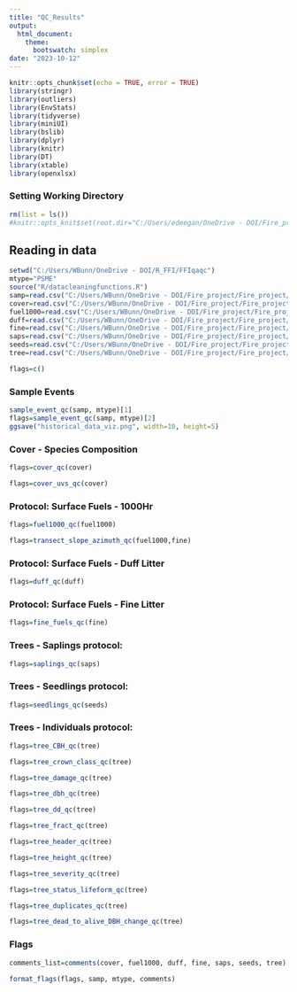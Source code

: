 ```yaml
---
title: "QC_Results"
output: 
  html_document:
    theme:
      bootswatch: simplex
date: "2023-10-12"
---
```


```r
knitr::opts_chunk$set(echo = TRUE, error = TRUE)
library(stringr)
library(outliers)
library(EnvStats)
library(tidyverse)
library(miniUI)
library(bslib)
library(dplyr)
library(knitr)
library(DT)
library(xtable)
library(openxlsx)
```

### Setting Working Directory


```r
rm(list = ls())
#knitr::opts_knit$set(root.dir="C:/Users/edeegan/OneDrive - DOI/Fire_project/Fire_project/tmp")

```

## Reading in data {.tabset}



```r
setwd("C:/Users/WBunn/OneDrive - DOI/R_FFI/FFIqaqc")
mtype="PSME"
source("R/datacleaningfunctions.R")
samp=read.csv("C:/Users/WBunn/OneDrive - DOI/Fire_project/Fire_project/SAGU_data/PSME/SAGU_SampleEventReport.csv")
cover=read.csv("C:/Users/WBunn/OneDrive - DOI/Fire_project/Fire_project/SAGU_data/PSME/PSME_Cover - Species Composition (metric)_XPT.csv", na.strings=c("","NA"))
fuel1000=read.csv("C:/Users/WBunn/OneDrive - DOI/Fire_project/Fire_project/SAGU_data/PSME/PSME_Surface Fuels - 1000Hr_XPT.csv", na.strings=c("","NA"))
duff=read.csv("C:/Users/WBunn/OneDrive - DOI/Fire_project/Fire_project/SAGU_data/PSME/PSME_Surface Fuels - Duff_Litter_XPT.csv", na.strings=c("","NA"))
fine=read.csv("C:/Users/WBunn/OneDrive - DOI/Fire_project/Fire_project/SAGU_data/PSME/PSME_Surface Fuels - Fine_XPT.csv", na.strings=c("","NA"))
saps=read.csv("C:/Users/WBunn/OneDrive - DOI/Fire_project/Fire_project/SAGU_data/PSME/PSME_Trees - Saplings (Diameter Class) (metric)_XPT.csv", na.strings=c("","NA"))
seeds=read.csv("C:/Users/WBunn/OneDrive - DOI/Fire_project/Fire_project/SAGU_data/PSME/PSME_Trees - Seedlings (Height Class) (metric)_XPT.csv")
tree=read.csv("C:/Users/WBunn/OneDrive - DOI/Fire_project/Fire_project/SAGU_data/PSME/PSME_Trees - Individuals (metric)_XPT.csv")

flags=c()
```

### Sample Events 
```r
sample_event_qc(samp, mtype)[1]
flags=sample_event_qc(samp, mtype)[2]
ggsave("historical_data_viz.png", width=10, height=5)


```

### Cover - Species Composition
```r
flags=cover_qc(cover)

flags=cover_uvs_qc(cover)
```

### Protocol: Surface Fuels - 1000Hr 
```r
flags=fuel1000_qc(fuel1000)
```

```r
flags=transect_slope_azimuth_qc(fuel1000,fine)
```

### Protocol: Surface Fuels - Duff Litter
```r
flags=duff_qc(duff)
```

### Protocol: Surface Fuels - Fine Litter 
```r
flags=fine_fuels_qc(fine)
```

### Trees - Saplings protocol: 
```r
flags=saplings_qc(saps)
```

### Trees - Seedlings protocol: 

```r
flags=seedlings_qc(seeds)
```

### Trees - Individuals protocol: 

```r

flags=tree_CBH_qc(tree)

flags=tree_crown_class_qc(tree)

flags=tree_damage_qc(tree)

flags=tree_dbh_qc(tree)

flags=tree_dd_qc(tree)

flags=tree_fract_qc(tree)

flags=tree_header_qc(tree)

flags=tree_height_qc(tree)

flags=tree_severity_qc(tree)

flags=tree_status_lifeform_qc(tree)

flags=tree_duplicates_qc(tree)

flags=tree_dead_to_alive_DBH_change_qc(tree)
```


### Flags 

```r
comments_list=comments(cover, fuel1000, duff, fine, saps, seeds, tree)

format_flags(flags, samp, mtype, comments)
```
